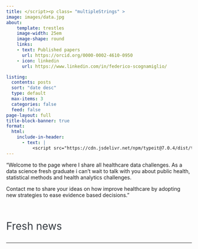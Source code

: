 ```yaml
---
title: </script><p class= "multipleStrings" >
image: images/data.jpg
about:
    template: trestles
    image-width: 25em
    image-shape: round
    links:
    - text: Published papers
      url: https://orcid.org/0000-0002-4610-0950
    - icon: linkedin
      url: https://www.linkedin.com/in/federico-scognamiglio/

listing:
  contents: posts
  sort: "date desc"
  type: default
  max-items: 3
  categories: false
  feed: false
page-layout: full
title-block-banner: true
format:
  html:
    include-in-header: 
      - text: |
          <script src="https://cdn.jsdelivr.net/npm/typeit@7.0.4/dist/typeit.min.js">
---
```


::: column-body-outset
"Welcome to the page where I share all healthcare data challenges. As a data science fresh graduate i can't wait to talk with you about public health, statistical methods and health analytics challenges.

Contact me to share your ideas on how improve healthcare by adopting new strategies to ease evidence based decisions."
:::

<br>


::: column-page
::: {style="font-size: 2em; face: bold; color: #343a40;"}
Fresh news
:::
:::

```{=html}
<script>new TypeIt(".multipleStrings", {
    strings: ["Welcome to Federico's webpage","If curious about health-data projects you in good company","P.s. contact me for urgent project such as baking a tiramisù"],
    breakLines: false,
    loop: true,
    speed: 40
  }).go();
</script>
```

------------------------------------------------------------------------
